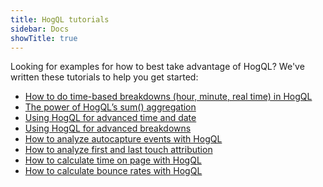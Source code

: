 ```yaml
---
title: HogQL tutorials
sidebar: Docs
showTitle: true
---
```


Looking for examples for how to best take advantage of HogQL? We've written these tutorials to help you get started:

- [How to do time-based breakdowns (hour, minute, real time) in HogQL](https://posthog.com/tutorials/time-breakdowns)
- [The power of HogQL’s sum() aggregation](https://posthog.com/tutorials/hogql-sum-aggregation)		
- [Using HogQL for advanced time and date](https://posthog.com/tutorials/hogql-date-time-filters)
- [Using HogQL for advanced breakdowns](https://posthog.com/tutorials/hogql-breakdowns)	
- [How to analyze autocapture events with HogQL](https://posthog.com/tutorials/hogql-autocapture)
- [How to analyze first and last touch attribution](https://posthog.com/tutorials/first-last-touch-attribution)
- [How to calculate time on page with HogQL](https://posthog.com/tutorials/time-on-page)
- [How to calculate bounce rates with HogQL](https://posthog.com/tutorials/bounce-rate)
